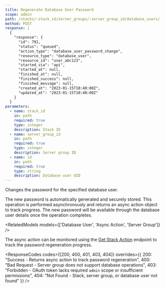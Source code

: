 ```yaml
---
title: Regenerate Database User Password
scope: admin
path: /stacks/:stack_id/server_groups/:server_group_id/database_users/:id/regenerate_password
method: POST
response: |
  {
    "response": {
      "id": 791,
      "status": "queued",
      "action_type": "database_user_password_change",
      "resource_type": "database_user",
      "resource_id": "user_abc123",
      "started_via": "api",
      "started_at": null,
      "finished_at": null,
      "finished_success": null,
      "finished_message": null,
      "created_at": "2023-01-15T10:40:00Z",
      "updated_at": "2023-01-15T10:40:00Z"
    }
  }
parameters:
  - name: stack_id
    in: path
    required: true
    type: integer
    description: Stack ID
  - name: server_group_id  
    in: path
    required: true
    type: integer
    description: Server group ID
  - name: id
    in: path
    required: true
    type: string
    description: Database user UID
---
```


Changes the password for the specified database user. 

The new password is automatically generated and securely stored. This operation is performed asynchronously and returns an async action object to track progress. The new password will be available through the database user details once the operation completes.

<RelatedModels models={['Database User', 'Async Action', 'Server Group']} />

The async action can be monitored using the [Get Stack Action](/v3/endpoints/stacks/action-get) endpoint to track the password regeneration progress.

<ResponseCodes 
  codes={[200, 400, 401, 403, 404]}
  overrides={{
    200: "Success - Returns async action to track password regeneration",
    400: "Bad Request - Server group does not support database operations",
    403: "Forbidden - OAuth token lacks required `admin` scope or insufficient permissions", 
    404: "Not Found - Stack, server group, or database user not found"
  }}
/>